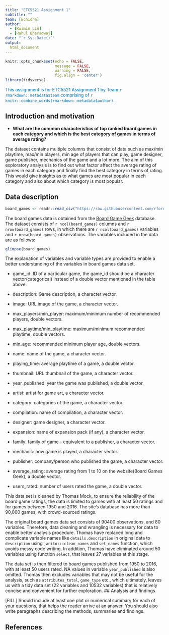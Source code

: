 ---
title: "ETC5521 Assignment 1"
subtitle: ""
team: [Echidna]
author:
  - [Ruimin Lin]
  - [Rahul Bharadwaj]
date: "`r Sys.Date()`"
output: 
  html_document
---

```{r setup, include=FALSE}
knitr::opts_chunk$set(echo = FALSE,
                      message = FALSE,
                      warning = FALSE,
                      fig.align = 'center')
library(tidyverse)
```

[This assignment is for ETC5521 Assignment 1 by Team `r rmarkdown::metadata$team` comprising of `r knitr::combine_words(rmarkdown::metadata$author)`.]{style="color:#006DAE;"}


## Introduction and motivation

* **What are the common characteristics of top ranked board games in each category and which is the best category of games in terms of average rating?**

The dataset contains multiple columns that consist of data such as max/min playtime, max/min players, min age of players that can play, game designer, game publisher, mechanics of the game and a lot more. The aim of this exploratory analysis is to find out what factor affect the average rating of games in each category and finally find the best category in terms of rating. This would give insights as to what games are most popular in each category and also about which category is most popular.

## Data description

```{r ReadData}
board_games <- readr::read_csv("https://raw.githubusercontent.com/rfordatascience/tidytuesday/master/data/2019/2019-03-12/board_games.csv")
```

The board games data is obtained from the [Board Game Geek](https://boardgamegeek.com/) database. The dataset consists of `r ncol(board_games)` columns and `r nrow(board_games)` rows, in which there are `r ncol(board_games)` variables and `r nrow(board_games)` observations. The variables included in the data are as follows:

```{r}
glimpse(board_games)
```
The explanation of variables and variable types are provided to enable a better understanding of the variables in board games data set.

* game_id: ID of a particular game, the game_id should be a character vector(categorical) instead of a double vector mentioned in the table above.

* description: Game description, a character vector.

* image: URL image of the game, a character vector.

* max_players/min_player: maximum/minimum number of recommended players, double vectors.

* max_playtime/min_playtime: maximum/minimum recommended playtime, double vectors.

* min_age: recommended minimum player age, double vectors.

* name: name of the game, a character vector.

* playing_time: average playtime of a game, a double vector.

* thumbnail: URL thumbnail of the game, a character vector.

* year_published: year the game was published, a double vector.

* artist: artist for game art, a character vector.

* category: categories of the game, a character vector.

* compilation: name of compilation, a character vector.

* designer: game designer, a character vector.

* expansion: name of expansion pack (if any), a character vector.

* family: family of game - equivalent to a publisher, a character vector.

* mechanic: how game is played, a character vector.

* publisher: company/person who published the game, a character vector.

* average_rating: average rating from 1 to 10 on the website(Board Games Geek), a double vector.

* users_rated: number of users rated the game, a double vector.

This data set is cleaned by Thomas Mock, to ensure the reliability of the board game ratings, the data is limited to games with at least 50 ratings and for games between 1950 and 2016. The site's database has more than 90,000 games, with crowd-sourced ratings.

The original board games data set consists of 90400 observations, and 80 variables. Therefore, data cleaning and wrangling is necessary for data to enable better analysis procedure. Thomas have replaced long and complicate variable names like `details.description` in original data to `description` using `janitor::clean_names` and `set_names` function, which avoids messy code writing. In addition, Thomas have eliminated around 50 variables using function `select`, that leaves 27 variables at this stage.

The data set is then filtered to board games published from 1950 to 2016, with at least 50 users rated. NA values in variable `year_published` is also omitted. Thomas then excludes variables that may not be useful for the analysis, such as `attributes_total`, `game_type` etc., which ultimately, leaves us with a tidy data set (22 variables and 10532 variables) that is relatively concise and convenient for further exploration.
## Analysis and findings

[FILL] Should include at least one plot or numerical summary for each of your questions, that helps the reader arrive at an answer. You should also write paragraphs describing the methods, summaries and findings. 

## References

